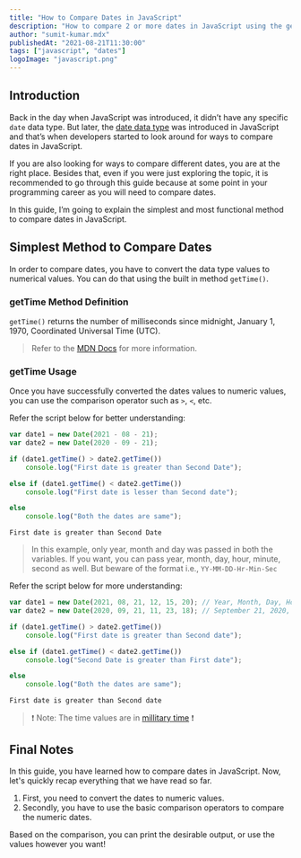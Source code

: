 ```yaml
---
title: "How to Compare Dates in JavaScript"
description: "How to compare 2 or more dates in JavaScript using the getTime method. getTime definition and usage."
author: "sumit-kumar.mdx"
publishedAt: "2021-08-21T11:30:00"
tags: ["javascript", "dates"]
logoImage: "javascript.png"
---
```


## Introduction

Back in the day when JavaScript was introduced, it didn’t have any specific `date` data type. But later, the [date data type](https://developer.mozilla.org/en-US/docs/Web/JavaScript/Reference/Global_Objects/Date) was introduced in JavaScript and that’s when developers started to look around for ways to compare dates in JavaScript.

If you are also looking for ways to compare different dates, you are at the right place. Besides that, even if you were just exploring the topic, it is recommended to go through this guide because at some point in your programming career as you will need to compare dates.

In this guide, I’m going to explain the simplest and most functional method to compare dates in JavaScript.

## Simplest Method to Compare Dates

In order to compare dates, you have to convert the data type values to numerical values. You can do that using the built in method `getTime()`.

### getTime Method Definition

`getTime()` returns the number of milliseconds since midnight, January 1, 1970, Coordinated Universal Time (UTC).

> Refer to the [MDN Docs](https://developer.mozilla.org/en-US/docs/Web/JavaScript/Reference/Global_Objects/Date/getTime) for more information.

### getTime Usage

Once you have successfully converted the dates values to numeric values, you can use the comparison operator such as `>`, `<`, etc. 

Refer the script below for better understanding:

```javascript
var date1 = new Date(2021 - 08 - 21);
var date2 = new Date(2020 - 09 - 21);

if (date1.getTime() > date2.getTime())
    console.log("First date is greater than Second Date");

else if (date1.getTime() < date2.getTime())
    console.log("First date is lesser than Second date");

else
    console.log("Both the dates are same");
```

```bash:Output
First date is greater than Second Date
```

> In this example, only year, month and day was passed in both the variables. If you want, you can pass year, month, day, hour, minute, second as well. But beware of the format i.e., `YY-MM-DD-Hr-Min-Sec`

Refer the script below for more understanding:

```javascript
var date1 = new Date(2021, 08, 21, 12, 15, 20); // Year, Month, Day, Hour, Minute, Second
var date2 = new Date(2020, 09, 21, 11, 23, 18); // September 21, 2020, 11:23:18 AM

if (date1.getTime() > date2.getTime())
    console.log("First date is greater than Second date");

else if (date1.getTime() < date2.getTime())
    console.log("Second Date is greater than First date");

else
    console.log("Both the dates are same");
```

```bash:Output
First date is greater than Second date
```

> ❗ Note: The time values are in [millitary time](http://militarytimechart.com/) ❗

## Final Notes

In this guide, you have learned how to compare dates in JavaScript. Now, let's quickly recap everything that we have read so far. 

1. First, you need to convert the dates to numeric values. 
2. Secondly, you have to use the basic comparison operators to compare the numeric dates. 

Based on the comparison, you can print the desirable output, or use the values however you want!
